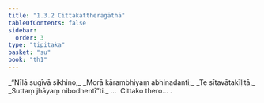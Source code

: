 ```yaml
---
title: "1.3.2 Cittakattheragāthā"
tableOfContents: false
sidebar:
  order: 3
type: "tipitaka"
basket: "su"
book: "th1"
---
```



<DynamicBreadcrumb />

<Division number="22" book="th1" bookNo="19" page="225">

<Paragraph number="52" type="verses" book="th1">
_“Nīlā sugīvā sikhino,_  
_Morā kārambhiyaṃ abhinadanti;_  
_Te sītavātakīḷitā,_  
_Suttaṃ jhāyaṃ nibodhentī”ti._  


</Paragraph>
</Division>

<Paragraph number="53" type="center" book="th1">
…  Cittako thero… .
</Paragraph>
